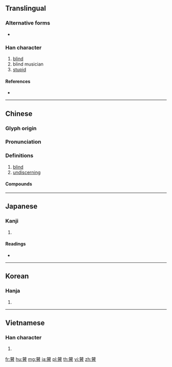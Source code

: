{{character info/new}}
==Translingual==

===Alternative forms===
* {{qualifier|archaic}} {{l|mul|𠑹}}

===Han character===
{{Han char|rn=109|rad=目|as=13|sn=18|four=44604|canj=GEBU}}

# [[blind]]
# blind musician
# [[stupid]]

====References====
* {{Han ref|kx=0819.030|dkj=23745|dj=1231.020|hdz=42516.030|uh=77BD|ud=30653|bh=C2A2|bd=49826}}

----

==Chinese==
{{zh-forms}}

===Glyph origin===
{{Han etym}}

===Pronunciation===
{{zh-pron
|m=gǔ
|c=gu2
|mc=y
|oc=y
|cat=a
}}

===Definitions===
{{zh-hanzi}}

# [[blind]]
# [[undiscerning]]

====Compounds====
{{zh-der|兩瞽相扶|有瞽|狂瞽|瞽叟|瞽史|瞽師|瞽目|瞽目先生|瞽瞍|瞽者|瞽言妄舉|瞽言芻議|瞽說|瞽議}}

----

==Japanese==

===Kanji===
{{ja-kanji|grade=|rs=目13}}

# {{defn|lang=ja|sort=目13}}

====Readings====
* {{ja-readings|on=[[こ]] (ko)|kun=[[めしい]] (meshii)|nanori=}}

----

==Korean==

===Hanja===
{{ko-hanja|hangeul=고|eumhun=|rv=go|mr=ko|y=ko}}

# {{defn|lang=ko|sort=目13}}

----

==Vietnamese==

===Han character===
{{vi-hantu|[[cổ]]|rs=目13}}

# {{defn|lang=vi|sort=目13}}

[[fr:瞽]]
[[hu:瞽]]
[[mg:瞽]]
[[ja:瞽]]
[[pl:瞽]]
[[th:瞽]]
[[vi:瞽]]
[[zh:瞽]]